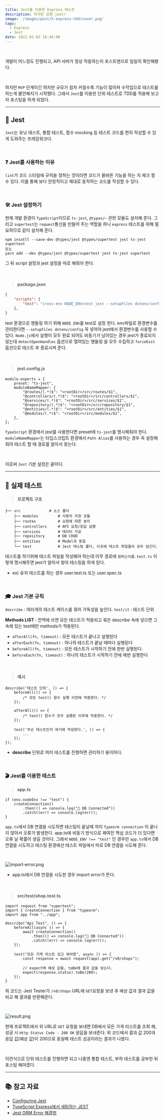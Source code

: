```yaml
---
title: Jest를 이용한 Express 테스트
description: 작지만 강한 jest!
image: '/images/post/5-express-tdd/cover.png'
tags:
  - Express
  - Jest
date: 2022-01-02 16:44:00
---
```


<br />

개발이 어느정도 진행되고, API 서버가 정상 작동하는지 포스트맨으로 일일히 확인해봤다.

<br />

하지만 `MVP` 단계이긴 하지만 규모가 점차 커질수록 기능이 많아져 수작업으로 테스트를
하는게 불안해지기 시작했다. 그래서 `Jest`를 이용한 단위 테스트로 TDD를 적용해 보고자
포스팅을 하게 되었다.

---

## 👠 Jest

`Jest`는 유닛 테스트, 통합 테스트, 함수 mocking 등 테스트 코드를 편히 작성할 수 있게 도와주는 프레임워크다.

<br />

### ❓ Jest를 사용하는 이유

`lint`가 코드 스타일에 규칙을 정하는 것이라면 코드가 올바른 기능을 하는 지 체크 할 수 있다.
이를 통해 보다 안정적이고 제대로 동작하는 코드를 작성할 수 있다.

<br />

### 🛠 Jest 설정하기

현재 개발 환경이 `TypeScript`이므로 `ts-jest`, `@types/~` 관련 모듈도 설치해 준다.
그리고 `supertest`는 `request`통신을 만들어 주는 역할을 하니 `express` 테스트를 위해 필요하므로 같이 설치해 준다.

```Shell
npm insatll --save-dev @types/jest @types/supertest jest ts-jest supertest
또는
yarn add --dev @types/jest @types/supertest jest ts-jest supertest
```

그 뒤 script 설정과 jest 설정을 따로 해줘야 한다.

<br />

> #### package.json

```JSON
{
    "scripts": {
        "test": "cross-env NODE_ENV=test jest --setupFiles dotenv/config --config jest.config.js --detectOpenHandles --forceExit"
    },
}
```

test 환경으로 핸들링 하기 위해 `NODE_ENV`를 test로 설정 한다.
env파일로 환경변수를 관리한다면 `--setupFiles dotenv/config` 꼭 넣어야 jest에서 환경변수를 사용할 수 있다.
`Node.js`에서 실행이 모두 완료 되어도 비동기가 남아있는 경우 jest가 종료되지 않는데 `detectOpenHandles` 옵션으로 열려있는 핸들링 을 모두 수집하고 `forceExit` 옵션으로 테스트 후 종료시켜 준다.

<br />

> #### jest.config.js

```JS
module.exports = {
    preset: "ts-jest",
    moduleNameMapper: {
        "@routes/(.*)$": "<rootDir>/src/routes/$1",
        "@controllers/(.*)$": "<rootDir>/src/controllers/$1",
        "@services/(.*)$": "<rootDir>/src/services/$1",
        "@repository/(.*)$": "<rootDir>/src/repository/$1",
        "@entities/(.*)$": "<rootDir>/src/entities/$1",
        "@modules/(.*)$": "<rootDir>/src/modules/$1",
    },
};
```

`TypeScript` 환경에서 jest를 사용한다면 preset에 `ts-jest`를 명시해줘야 한다.
`moduleNameMapper`는 타입스크립트 환경에서 `Path Alias`를 사용하는 경우 꼭 설정해 줘야 테스트 할 때 경로를 알아서 찾는다.

<br />

이로써 `Jest` 기본 설정은 끝이다.

---

## 🛫 실제 테스트

> #### 프로젝트 구조

```Plain
├── src             # 소스 폴더
    ├── modules         # 사용자 지정 모듈
    ├── routes          # 요청에 따른 분리
    ├── controllers     # API 요청/응답 실행
    ├── services        # 데이터 가공
    ├── repository      # DB CRUD
    ├── entities        # Model과 동일
    └── test            # Jest 테스팅 폴더, 이곳에 테스트 파일들이 모두 담긴다.
```

테스트를 하기위해 테스트 파일을 작성해야 하는데 아무 경로에 `원하는이름.test.ts` 이렇게 명시해주면 jest가 알아서 찾아 테스팅을 하게 된다.

- ex) 유저 테스트를 하는 경우 user.test.ts 또는 user.spec.ts

<br />

### 🎓 Jest 기본 규칙

`describe` : 여러개의 테스트 케이스를 묶어 가독성을 높인다.
`test/it` : 테스트 단위

**Methods LIST** : 전역에 쓰면 모든 테스트가 적용되고 묶은 describe 속에 넣으면 그 속에 있는 test에만 methods가 적용된다.

- `afterAll(fn, timeout)` : 모든 테스트가 끝나고 실행된다
- `afterEach(fn, timeout)` : 하나의 테스트가 끝날 때마다 실행된다
- `beforeAll(fn, timeout)` : 모든 테스트가 시작하기 전에 한번 실행된다.
- `beforeEach(fn, timeout)` : 하나의 테스트가 시작하기 전에 매번 실행한다

<br />

> #### 예시

```TS
describe('테스트 단위', () => {
    beforeAll(() => {
        /* 모든 test() 함수 실행 이전에 작동한다. */
    });

    afterAll(() => {
        /* test() 함수가 모두 실행된 이후에 작동한다. */
    });

    test('무슨 테스트인지 여기에 작성한다.', () => {
        ...
    });
});
```

- **describe** 단위로 여러 테스트를 진행하면 관리하기 용이하다.

<br />

### 🎬 Jest를 이용한 테스트

> #### app.ts

```TS
if (env.nodeEnv !== "test") {
    createConnection()
        .then(() => console.log("🚀 DB Connected"))
        .catch((err) => console.log(err));
}
```

`app.ts`에서 DB 연결을 시도하면 테스팅이 끝날때 까지 `Typeorm connection` 이 끝나지 않아서 오류가 발생한다.
app.ts에 비동기 방식으로 짜여진 핵심 코드가 더 있다면 오류 날 확률이 생길 것이다. 그래서 `NODE_ENV !== "test"` 인 경우만 `app.ts`에서 DB 연결을 시도하고 테스팅 환경에선 테스트 파일에서 따로 DB 연결을 시도해 준다.

<br />

![import-error.png](/images/post/5-express-tdd/import-error.png)

- app.ts에서 DB 연결을 시도한 경우 import error가 뜬다.

<br />

> #### src/test/shop.test.ts

```TS
import request from "supertest";
import { createConnection } from "typeorm";
import app from "../app";

describe("Api Test", () => {
    beforeAll(async () => {
        await createConnection()
            .then(() => console.log("🚀 DB Connected"))
            .catch((err) => console.log(err));
    });

    test("모든 가게 리스트 갖고 와야함", async () => {
        const response = await request(app).get("/v0/shops");

        // expect에 예상 값을, toBe에 결과 값을 넣는다.
        expect(response.status).toBe(200);
    });
}
```

위 코드는 Jest Tester가 `/v0/shops` URL에 `GET`요청을 보낸 후 예상 값과 결과 값을 비교 해 결과를 반환해준다.

<br />

![result.png](/images/post/5-express-tdd/result.png)

현재 프로젝트에서 위 URL로 `GET` 요청을 보내면 DB에서 모든 가게 리스트를 조회 해, 성공 시 `Http Status Code - 200 OK` 응답을 보내준다.
위 코드에서 결과 값 200과 응답 값(예상 값)이 200으로 동일해 테스트 성공이라는 결과가 나왔다.

<br />

이런식으로 단위 테스트를 진행하면 되고 나중엔 통합 테스트, 부하 테스트를 공부한 뒤 포스팅 해야겠다.

---

## 📚 참고 자료

- [Configuring Jest](https://jestjs.io/docs/configuration)
- [TypeScript Express에서 세팅하는 JEST](https://velog.io/@cloudjun/Node-TypeScript-Express%EC%97%90%EC%84%9C-%EC%84%B8%ED%8C%85%ED%95%98%EB%8A%94-JEST)
- [Jest ORM Error 해결법](https://velog.io/@hyex/moogosejest-ReferenceError-You-are-trying-to-import-a-file-after-the-Jest-environment-has-been-torn-down)

<br />
